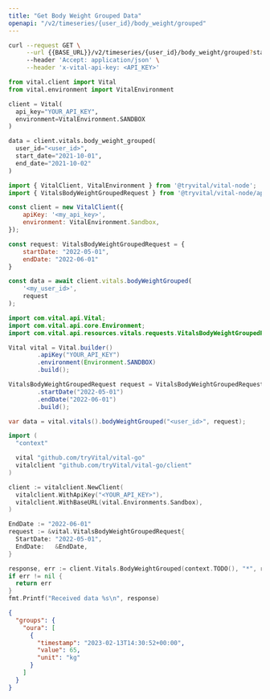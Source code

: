 ```yaml
---
title: "Get Body Weight Grouped Data"
openapi: "/v2/timeseries/{user_id}/body_weight/grouped"
---
```


<RequestExample>

```bash cURL
curl --request GET \
     --url {{BASE_URL}}/v2/timeseries/{user_id}/body_weight/grouped?start_date={{START_DATE}}&end_date={{END_DATE}} \
     --header 'Accept: application/json' \
     --header 'x-vital-api-key: <API_KEY>'
```

```python Python
from vital.client import Vital
from vital.environment import VitalEnvironment

client = Vital(
  api_key="YOUR_API_KEY",
  environment=VitalEnvironment.SANDBOX
)

data = client.vitals.body_weight_grouped(
  user_id="<user_id>", 
  start_date="2021-10-01", 
  end_date="2021-10-02"
)
```

```javascript Node
import { VitalClient, VitalEnvironment } from '@tryvital/vital-node';
import { VitalsBodyWeightGroupedRequest } from '@tryvital/vital-node/api/resources/vitals';

const client = new VitalClient({
    apiKey: '<my_api_key>',
    environment: VitalEnvironment.Sandbox,
});

const request: VitalsBodyWeightGroupedRequest = {
    startDate: "2022-05-01",
    endDate: "2022-06-01"
}

const data = await client.vitals.bodyWeightGrouped(
    '<my_user_id>',
    request
);
```

```java Java
import com.vital.api.Vital;
import com.vital.api.core.Environment;
import com.vital.api.resources.vitals.requests.VitalsBodyWeightGroupedRequest;

Vital vital = Vital.builder()
        .apiKey("YOUR_API_KEY")
        .environment(Environment.SANDBOX)
        .build();

VitalsBodyWeightGroupedRequest request = VitalsBodyWeightGroupedRequest.builder()
        .startDate("2022-05-01")
        .endDate("2022-06-01")
        .build();

var data = vital.vitals().bodyWeightGrouped("<user_id>", request);
```

```go Go
import (
  "context"

  vital "github.com/tryVital/vital-go"
  vitalclient "github.com/tryVital/vital-go/client"
)

client := vitalclient.NewClient(
  vitalclient.WithApiKey("<YOUR_API_KEY>"),
  vitalclient.WithBaseURL(vital.Environments.Sandbox),
)

EndDate := "2022-06-01"
request := &vital.VitalsBodyWeightGroupedRequest{
  StartDate: "2022-05-01",
  EndDate:   &EndDate,
}

response, err := client.Vitals.BodyWeightGrouped(context.TODO(), "*", request)
if err != nil {
  return err
}
fmt.Printf("Received data %s\n", response)
```

</RequestExample>

<ResponseExample>

```json Example
{
  "groups": {
    "oura": [
      {
        "timestamp": "2023-02-13T14:30:52+00:00",
        "value": 65,
        "unit": "kg"
      }
    ]
  }
}
```

</ResponseExample>
